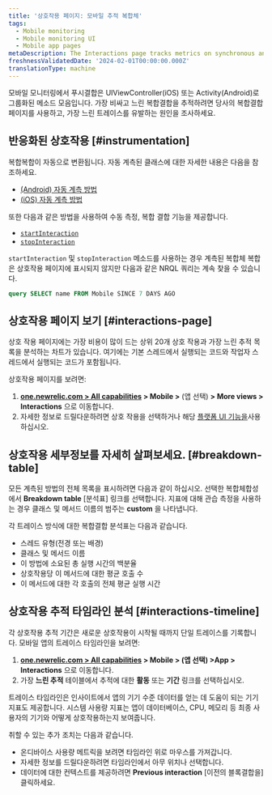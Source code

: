 ```yaml
---
title: '상호작용 페이지: 모바일 추적 복합체'
tags:
  - Mobile monitoring
  - Mobile monitoring UI
  - Mobile app pages
metaDescription: The Interactions page tracks metrics on synchronous and asychronous code execution in mobile applications.
freshnessValidatedDate: '2024-02-01T00:00:00.000Z'
translationType: machine
---
```


모바일 모니터링에서 푸시결합은 UIViewController(iOS) 또는 Activity(Android)로 그룹화된 메소드 모음입니다. 가장 비싸고 느린 복합결합을 추적하려면 당사의 복합결합 페이지를 사용하고, 가장 느린 트레이스를 유발하는 원인을 조사하세요.

## 반응화된 상호작용 [#instrumentation]

복합복합이 자동으로 변환됩니다. 자동 계측된 클래스에 대한 자세한 내용은 다음을 참조하세요.

* [(Android) 자동 계측 방법](/docs/mobile-monitoring/new-relic-mobile/mobile-sdk/mobile-sdk-api-guide/#method-list)
* [(iOS) 자동 계측 방법](/docs/mobile-monitoring/new-relic-mobile/mobile-sdk/mobile-sdk-api-guide/#method-list-ios)

또한 다음과 같은 방법을 사용하여 수동 측정, 복합 결합 기능을 제공합니다.

* [`startInteraction`](/docs/mobile-monitoring/new-relic-mobile/mobile-sdk/start-interaction/)
* [`stopInteraction`](/docs/mobile-monitoring/new-relic-mobile/mobile-sdk/stop-interaction/)

`startInteraction` 및 `stopInteraction` 메소드를 사용하는 경우 계측된 복합체 복합은 상호작용 페이지에 표시되지 않지만 다음과 같은 NRQL 쿼리는 계속 찾을 수 있습니다.

```sql
query SELECT name FROM Mobile SINCE 7 DAYS AGO
```

## 상호작용 페이지 보기 [#interactions-page]

상호 작용 페이지에는 가장 비용이 많이 드는 상위 20개 상호 작용과 가장 느린 추적 목록을 분석하는 차트가 있습니다. 여기에는 기본 스레드에서 실행되는 코드와 작업자 스레드에서 실행되는 코드가 포함됩니다.

상호작용 페이지를 보려면:

1. **[one.newrelic.com > All capabilities](https://one.newrelic.com/all-capabilities) > Mobile >** (앱 선택) **> More views > Interactions** 으로 이동합니다.
2. 자세한 정보로 드릴다운하려면 상호 작용을 선택하거나 해당 [플랫폼 UI 기능을](/docs/new-relic-solutions/new-relic-one/introduction-new-relic-platform)사용하십시오.

## 상호작용 세부정보를 자세히 살펴보세요. [#breakdown-table]

모든 계측된 방법의 전체 목록을 표시하려면 다음과 같이 하십시오. 선택한 복합체합성에서 **Breakdown table** \[분석표] 링크를 선택합니다. 지표에 대해 관습 측정을 사용하는 경우 클래스 및 메서드 이름의 범주는 **custom** 을 나타냅니다.

각 트레이스 방식에 대한 복합결합 분석표는 다음과 같습니다.

* 스레드 유형(전경 또는 배경)
* 클래스 및 메서드 이름
* 이 방법에 소요된 총 실행 시간의 백분율
* 상호작용당 이 메서드에 대한 평균 호출 수
* 이 메서드에 대한 각 호출의 전체 평균 실행 시간

## 상호작용 추적 타임라인 분석 [#interactions-timeline]

각 상호작용 추적 기간은 새로운 상호작용이 시작될 때까지 단일 트레이스를 기록합니다. 모바일 앱의 트레이스 타임라인을 보려면:

1. **[one.newrelic.com > All capabilities](https://one.newrelic.com/all-capabilities) > Mobile > (앱 선택) >App > Interactions** 으로 이동합니다.
2. 가장 **느린 추적** 테이블에서 추적에 대한 **활동** 또는 **기간** 링크를 선택하십시오.

트레이스 타임라인은 인사이트에서 앱의 기기 수준 데이터를 얻는 데 도움이 되는 기기 지표도 제공합니다. 시스템 사용량 지표는 앱이 데이터베이스, CPU, 메모리 등 최종 사용자의 기기와 어떻게 상호작용하는지 보여줍니다.

취할 수 있는 추가 조치는 다음과 같습니다.

* 온디바이스 사용량 메트릭을 보려면 타임라인 위로 마우스를 가져갑니다.
* 자세한 정보를 드릴다운하려면 타임라인에서 아무 위치나 선택합니다.
* 데이터에 대한 컨텍스트를 제공하려면 **Previous interaction** \[이전의 블록결합을] 클릭하세요.